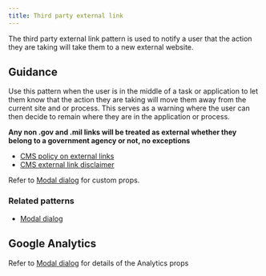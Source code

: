 ```yaml
---
title: Third party external link
---
```


The third party external link pattern is used to notify a user that the action they are taking will take them to a new external website.

<StorybookExample
  componentName="step-list"
  storyId="patterns-third-party-external-link--third-party-external-link"
  minHeight={450}
/>

## Guidance

Use this pattern when the user is in the middle of a task or application to let them know that the action they are taking will move them away from the current site and or process. This serves as a warning where the user can then decide to remain where they are in the application or process.

**Any non .gov and .mil links will be treated as external whether they belong to a government agency or not, no exceptions**

- [CMS policy on external links](https://www.cms.gov/About-CMS/Agency-Information/Aboutwebsite/PolicyforLinkingtoOutsideWebsites.html)
- [CMS external link disclaimer](https://www.cms.gov/About-CMS/Agency-Information/Aboutwebsite/External-Link-Disclaimer.html)

Refer to [Modal dialog](/components/dialog/) for custom props.

### Related patterns

- [Modal dialog](/components/dialog/)

## Google Analytics

Refer to [Modal dialog](/components/dialog/) for details of the Analytics props
